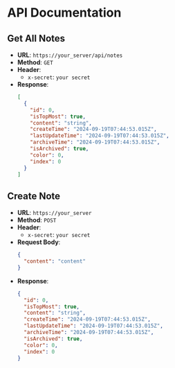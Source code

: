 # API Documentation

## Get All Notes

- **URL**: `https://your_server/api/notes`
- **Method**: `GET`
- **Header**:
  - `x-secret`: `your secret`
- **Response**:
  ```json
  [
    {
      "id": 0,
      "isTopMost": true,
      "content": "string",
      "createTime": "2024-09-19T07:44:53.015Z",
      "lastUpdateTime": "2024-09-19T07:44:53.015Z",
      "archiveTime": "2024-09-19T07:44:53.015Z",
      "isArchived": true,
      "color": 0,
      "index": 0
    }
  ]
  ```

## Create Note

- **URL**: `https://your_server`
- **Method**: `POST`
- **Header**:
  - `x-secret`: `your secret`
- **Request Body**:
  ```json
  {
    "content": "content"
  }
  ```
- **Response**:
  ```json
  {
    "id": 0,
    "isTopMost": true,
    "content": "string",
    "createTime": "2024-09-19T07:44:53.015Z",
    "lastUpdateTime": "2024-09-19T07:44:53.015Z",
    "archiveTime": "2024-09-19T07:44:53.015Z",
    "isArchived": true,
    "color": 0,
    "index": 0
  }
  ```
